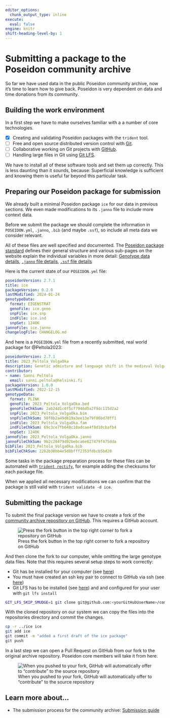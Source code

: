 ```yaml
---
editor_options: 
  chunk_output_type: inline
execute: 
  eval: false
engine: knitr
shift-heading-level-by: 1
---
```


# Submitting a package to the Poseidon community archive

So far we have used data in the public Poseidon community archive, now it's time to learn how to give back. Poseidon is very dependent on data and time donations from its community.

## Building the work environment

In a first step we have to make ourselves familiar with a a number of core technologies.

-   [x] Creating and validating Poseidon packages with the `trident` tool.
-   [ ] Free and open source distributed version control with [Git](https://git-scm.com).
-   [ ] Collaborative working on Git projects with [GitHub](https://github.com).
-   [ ] Handling large files in Git using [Git LFS](https://git-lfs.com).

We have to install all of these software tools and set them up correctly. This is less daunting than it sounds, because: Superficial knowledge is sufficient and knowing them is useful far beyond this particular task.

## Preparing our Poseidon package for submission

We already built a minimal Poseidon package `ice` for our data in previous sections. We even made modifications to its `.janno` file to include more context data. 

Before we submit the package we should complete the information in `POSEIDON.yml`, `.janno`, `.bib` (and maybe `.ssf`), so include all meta data we consider relevant.

::: {.callout-note}
All of these files are well specified and documented. The [Poseidon package standard](https://www.poseidon-adna.org/#/standard) defines their general structure and various sub-pages on the website explain the individual variables in more detail: [Genotype data details](https://www.poseidon-adna.org/#/genotype_data), [`.janno` file details](https://www.poseidon-adna.org/#/janno_details), [`.ssf` file details](https://www.poseidon-adna.org/#/ssf_details)
:::

Here is the current state of our `POSEIDON.yml` file:

```yml
poseidonVersion: 2.7.1
title: ice
packageVersion: 0.2.0
lastModified: 2024-01-24
genotypeData:
  format: EIGENSTRAT
  genoFile: ice.geno
  snpFile: ice.snp
  indFile: ice.ind
  snpSet: 1240K
jannoFile: ice.janno
changelogFile: CHANGELOG.md
```

And here is a `POSEIDON.yml` file from a recently submitted, real world package for @Peltola2023:

```yml
poseidonVersion: 2.7.1
title: 2023_Peltola_VolgaOka
description: Genetic admixture and language shift in the medieval Volga-Oka interfluve
contributor:
- name: Sanni Peltola
  email: sanni.peltola@helsinki.fi
packageVersion: 1.0.0
lastModified: 2022-12-15
genotypeData:
  format: PLINK
  genoFile: 2023_Peltola_VolgaOka.bed
  genoFileChkSum: 2ab24d1c0f5cf7946d5a2f9dc115d2a2
  snpFile: 2023_Peltola_VolgaOka.bim
  snpFileChkSum: 50f8b2a49d819a3ee13e79f06bd70ff1
  indFile: 2023_Peltola_VolgaOka.fam
  indFileChkSum: 69c3ce7fb648c10adcae4f8d10cbafb4
  snpSet: 1240K
jannoFile: 2023_Peltola_VolgaOka.janno
jannoFileChkSum: 9b2c20479d92bebca6e627479f475dda
bibFile: 2023_Peltola_VolgaOka.bib
bibFileChkSum: 2262b38bb4e5d8bfff2353fdbcb5bd20
```

::: {.callout-note}
Some tasks in the package preparation process for these files can be automated with [`trident rectify`](https://www.poseidon-adna.org/#/trident?id=rectify-command), for example adding the checksums for each package file.
:::

When we applied all necessary modifications we can confirm that the package is still valid with `trident validate -d ice`.

## Submitting the package

To submit the final package version we have to create a fork of the [community archive repository on GitHub](https://github.com/poseidon-framework/community-archive). This requires a GitHub account.

![Press the fork button in the top right corner to fork a repository on GitHub](img/fork.png)

And then clone the fork to our computer, while omitting the large genotype data files. Note that this requires several setup steps to work correctly:

-   Git has be installed for your computer (see [here](https://git-scm.com/book/en/v2/Getting-Started-Installing-Git))
-   You must have created an ssh key pair to connect to GitHub via ssh (see [here](https://docs.github.com/en/authentication/connecting-to-github-with-ssh))
-   Git LFS has to be installed (see [here](https://git-lfs.com)) and and configured for your user with `git lfs install`

``` bash
GIT_LFS_SKIP_SMUDGE=1 git clone git@github.com:<yourGitHubUserName>/community-archive.git
```

With the cloned repository on our system we can copy the files into the repositories directory and commit the changes.

``` bash
cp -r ../ice ice
git add ice
git commit -m "added a first draft of the ice package"
git push
```

In a last step we can open a Pull Request on GitHub from our fork to the original archive repository. Poseidon core members will take it from here.

![When you pushed to your fork, GitHub will automatically offer to "contribute" to the source repository](img/pull_request.png)

::: {.callout-tip}
## Learn more about...
- The submission process for the community archive: [Submission guide](https://www.poseidon-adna.org/#/archive_submission_guide)
:::


